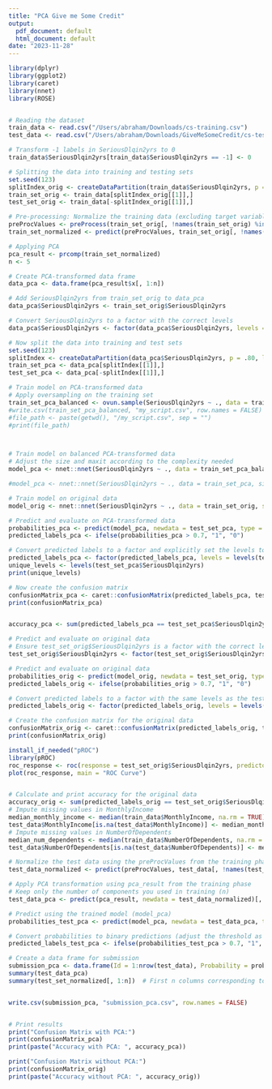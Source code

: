 ```yaml
---
title: "PCA Give me Some Credit"
output:
  pdf_document: default
  html_document: default
date: "2023-11-28"
---
```


```r
library(dplyr)
library(ggplot2)
library(caret)
library(nnet)
library(ROSE)


# Reading the dataset
train_data <- read.csv("/Users/abraham/Downloads/cs-training.csv")
test_data <- read.csv("/Users/abraham/Downloads/GiveMeSomeCredit/cs-test.csv")

# Transform -1 labels in SeriousDlqin2yrs to 0
train_data$SeriousDlqin2yrs[train_data$SeriousDlqin2yrs == -1] <- 0

# Splitting the data into training and testing sets
set.seed(123)
splitIndex_orig <- createDataPartition(train_data$SeriousDlqin2yrs, p = .80, list = TRUE, times = 1)
train_set_orig <- train_data[splitIndex_orig[[1]],]
test_set_orig <- train_data[-splitIndex_orig[[1]],]

# Pre-processing: Normalize the training data (excluding target variable)
preProcValues <- preProcess(train_set_orig[, !names(train_set_orig) %in% c("SeriousDlqin2yrs")], method = c("center", "scale"))
train_set_normalized <- predict(preProcValues, train_set_orig[, !names(train_set_orig) %in% c("SeriousDlqin2yrs")])

# Applying PCA
pca_result <- prcomp(train_set_normalized)
n <- 5

# Create PCA-transformed data frame
data_pca <- data.frame(pca_result$x[, 1:n])

# Add SeriousDlqin2yrs from train_set_orig to data_pca
data_pca$SeriousDlqin2yrs <- train_set_orig$SeriousDlqin2yrs

# Convert SeriousDlqin2yrs to a factor with the correct levels
data_pca$SeriousDlqin2yrs <- factor(data_pca$SeriousDlqin2yrs, levels = c("0", "1"))

# Now split the data into training and test sets
set.seed(123)
splitIndex <- createDataPartition(data_pca$SeriousDlqin2yrs, p = .80, list = TRUE, times = 1)
train_set_pca <- data_pca[splitIndex[[1]],]
test_set_pca <- data_pca[-splitIndex[[1]],]

# Train model on PCA-transformed data
# Apply oversampling on the training set
train_set_pca_balanced <- ovun.sample(SeriousDlqin2yrs ~ ., data = train_set_pca, method = "over", N = 30000)$data
#write.csv(train_set_pca_balanced, "my_script.csv", row.names = FALSE)
#file_path <- paste(getwd(), "/my_script.csv", sep = "")
#print(file_path)



# Train model on balanced PCA-transformed data
# Adjust the size and maxit according to the complexity needed
model_pca <- nnet::nnet(SeriousDlqin2yrs ~ ., data = train_set_pca_balanced, size = 5, linout = FALSE, maxit = 500, decay = 1e-4)  # decay is for regularization

#model_pca <- nnet::nnet(SeriousDlqin2yrs ~ ., data = train_set_pca, size = 10, linout = FALSE, maxit = 1000)

# Train model on original data
model_orig <- nnet::nnet(SeriousDlqin2yrs ~ ., data = train_set_orig, size = 10, linout = FALSE, maxit = 1000)

# Predict and evaluate on PCA-transformed data
probabilities_pca <- predict(model_pca, newdata = test_set_pca, type = "raw")
predicted_labels_pca <- ifelse(probabilities_pca > 0.7, "1", "0")

# Convert predicted labels to a factor and explicitly set the levels to match the test set
predicted_labels_pca <- factor(predicted_labels_pca, levels = levels(test_set_pca$SeriousDlqin2yrs))
unique_levels <- levels(test_set_pca$SeriousDlqin2yrs)
print(unique_levels)

# Now create the confusion matrix
confusionMatrix_pca <- caret::confusionMatrix(predicted_labels_pca, test_set_pca$SeriousDlqin2yrs)
print(confusionMatrix_pca)


accuracy_pca <- sum(predicted_labels_pca == test_set_pca$SeriousDlqin2yrs) / nrow(test_set_pca)

# Predict and evaluate on original data
# Ensure test_set_orig$SeriousDlqin2yrs is a factor with the correct levels
test_set_orig$SeriousDlqin2yrs <- factor(test_set_orig$SeriousDlqin2yrs, levels = c("0", "1"))

# Predict and evaluate on original data
probabilities_orig <- predict(model_orig, newdata = test_set_orig, type = "raw")
predicted_labels_orig <- ifelse(probabilities_orig > 0.7, "1", "0")

# Convert predicted labels to a factor with the same levels as the test set
predicted_labels_orig <- factor(predicted_labels_orig, levels = levels(test_set_orig$SeriousDlqin2yrs))

# Create the confusion matrix for the original data
confusionMatrix_orig <- caret::confusionMatrix(predicted_labels_orig, test_set_orig$SeriousDlqin2yrs)
print(confusionMatrix_orig)

install_if_needed("pROC")
library(pROC)
roc_response <- roc(response = test_set_orig$SeriousDlqin2yrs, predictor = as.numeric(probabilities_orig))
plot(roc_response, main = "ROC Curve")


# Calculate and print accuracy for the original data
accuracy_orig <- sum(predicted_labels_orig == test_set_orig$SeriousDlqin2yrs) / nrow(test_set_orig)
# Impute missing values in MonthlyIncome
median_monthly_income <- median(train_data$MonthlyIncome, na.rm = TRUE)
test_data$MonthlyIncome[is.na(test_data$MonthlyIncome)] <- median_monthly_income
# Impute missing values in NumberOfDependents
median_num_dependents <- median(train_data$NumberOfDependents, na.rm = TRUE)
test_data$NumberOfDependents[is.na(test_data$NumberOfDependents)] <- median_num_dependents

# Normalize the test data using the preProcValues from the training phase
test_data_normalized <- predict(preProcValues, test_data[, !names(test_data) %in% c("SeriousDlqin2yrs")])

# Apply PCA transformation using pca_result from the training phase
# Keep only the number of components you used in training (n)
test_data_pca <- predict(pca_result, newdata = test_data_normalized)[, 1:n]

# Predict using the trained model (model_pca)
probabilities_test_pca <- predict(model_pca, newdata = test_data_pca, type = "raw")

# Convert probabilities to binary predictions (adjust the threshold as needed)
predicted_labels_test_pca <- ifelse(probabilities_test_pca > 0.7, "1", "0")

# Create a data frame for submission
submission_pca <- data.frame(Id = 1:nrow(test_data), Probability = probabilities_test_pca)
summary(test_data_pca)
summary(test_set_normalized[, 1:n])  # First n columns corresponding to PCA components


write.csv(submission_pca, "submission_pca.csv", row.names = FALSE)



```

```r
# Print results
print("Confusion Matrix with PCA:")
print(confusionMatrix_pca)
print(paste("Accuracy with PCA: ", accuracy_pca))

print("Confusion Matrix without PCA:")
print(confusionMatrix_orig)
print(paste("Accuracy without PCA: ", accuracy_orig))

```


